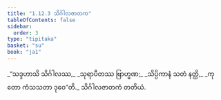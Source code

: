 ```yaml
---
title: "1.12.3 သိင်္ဂါလဇာတက"
tableOfContents: false
sidebar:
  order: 3
type: "tipitaka"
basket: "su"
book: "ja1"
---
```



<DynamicBreadcrumb />

<Division number="113" book="ja1" e="ch" v="22" p="27">

<Paragraph number="251" type="verses" book="ja1">
_“သဒ္ဒဟာသိ သိင်္ဂါလဿ,_  
_သုရာပီတဿ ဗြာဟ္မဏ;_  
_သိပ္ပိကာနံ သတံ နတ္ထိ,_  
_ကုတော ကံသသတာ ဒုဝေ”တိ._  


</Paragraph>
</Division>

<Paragraph number="252" type="center" book="ja1">
သိင်္ဂါလဇာတကံ တတိယံ.
</Paragraph>